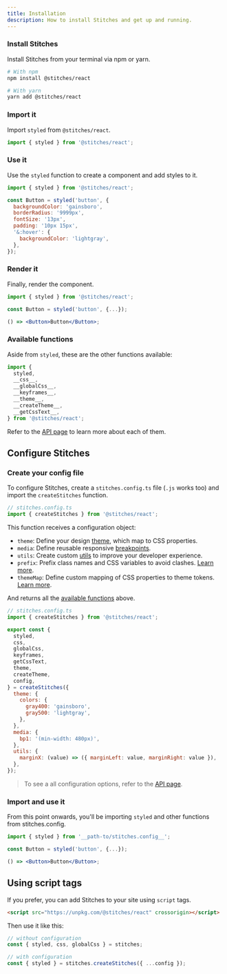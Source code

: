 ```yaml
---
title: Installation
description: How to install Stitches and get up and running.
---
```


### Install Stitches

Install Stitches from your terminal via npm or yarn.

```bash
# With npm
npm install @stitches/react

# With yarn
yarn add @stitches/react
```

### Import it

Import `styled` from `@stitches/react`.

```js
import { styled } from '@stitches/react';
```

### Use it

Use the `styled` function to create a component and add styles to it.

```jsx line=3-11
import { styled } from '@stitches/react';

const Button = styled('button', {
  backgroundColor: 'gainsboro',
  borderRadius: '9999px',
  fontSize: '13px',
  padding: '10px 15px',
  '&:hover': {
    backgroundColor: 'lightgray',
  },
});
```

### Render it

Finally, render the component.

<Preview>
  <DemoButton />
</Preview>

```jsx line=5
import { styled } from '@stitches/react';

const Button = styled('button', {...});

() => <Button>Button</Button>;
```

### Available functions

Aside from `styled`, these are the other functions available:

```jsx
import {
  styled,
  __css__,
  __globalCss__,
  __keyframes__,
  __theme__,
  __createTheme__,
  __getCssText__,
} from '@stitches/react';
```

Refer to the [API page](/docs/api) to learn more about each of them.

## Configure Stitches

### Create your config file

To configure Stitches, create a `stitches.config.ts` file (`.js` works too) and import the `createStitches` function.

```jsx
// stitches.config.ts
import { createStitches } from '@stitches/react';
```

This function receives a configuration object:

- `theme`: Define your design [theme](/docs/tokens), which map to CSS properties.
- `media`: Define reusable responsive [breakpoints](/docs/breakpoints).
- `utils`: Create custom [utils](/docs/utils) to improve your developer experience.
- `prefix`: Prefix class names and CSS variables to avoid clashes. [Learn more](/docs/api#prefix).
- `themeMap`: Define custom mapping of CSS properties to theme tokens. [Learn more](/docs/api#thememap).

And returns all the [available functions](/docs/installation#available-functions) above.

```js
// stitches.config.ts
import { createStitches } from '@stitches/react';

export const {
  styled,
  css,
  globalCss,
  keyframes,
  getCssText,
  theme,
  createTheme,
  config,
} = createStitches({
  theme: {
    colors: {
      gray400: 'gainsboro',
      gray500: 'lightgray',
    },
  },
  media: {
    bp1: '(min-width: 480px)',
  },
  utils: {
    marginX: (value) => ({ marginLeft: value, marginRight: value }),
  },
});
```

> To see a all configuration options, refer to the [API page](/docs/api#createStitches).

### Import and use it

From this point onwards, you'll be importing `styled` and other functions from <H id="one" index="1">stitches.config</H>.

<Preview>
  <DemoButton />
</Preview>

```jsx id=one line=1
import { styled } from '__path-to/stitches.config__';

const Button = styled('button', {...});

() => <Button>Button</Button>;
```

## Using script tags

If you prefer, you can add Stitches to your site using `script` tags.

```html
<script src="https://unpkg.com/@stitches/react" crossorigin></script>
```

Then use it like this:

```jsx
// without configuration
const { styled, css, globalCss } = stitches;

// with configuration
const { styled } = stitches.createStitches({ ...config });
```

